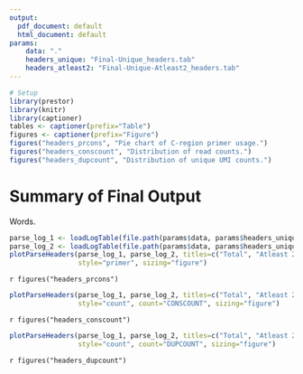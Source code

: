 ```yaml
---
output:
  pdf_document: default
  html_document: default
params:
    data: "."
    headers_unique: "Final-Unique_headers.tab"
    headers_atleast2: "Final-Unique-Atleast2_headers.tab"
---
```


```R
# Setup
library(prestor)
library(knitr)
library(captioner)
tables <- captioner(prefix="Table")
figures <- captioner(prefix="Figure")
figures("headers_prcons", "Pie chart of C-region primer usage.")
figures("headers_conscount", "Distribution of read counts.")
figures("headers_dupcount", "Distribution of unique UMI counts.")
```

# Summary of Final Output

Words.

```r
parse_log_1 <- loadLogTable(file.path(params$data, params$headers_unique))
parse_log_2 <- loadLogTable(file.path(params$data, params$headers_unique))
plotParseHeaders(parse_log_1, parse_log_2, titles=c("Total", "Atleast 2 Reads"), 
                 style="primer", sizing="figure")
```

`r figures("headers_prcons")`

```r
plotParseHeaders(parse_log_1, parse_log_2, titles=c("Total", "Atleast 2 Reads"), 
                 style="count", count="CONSCOUNT", sizing="figure") 
```

`r figures("headers_conscount")`

```r
plotParseHeaders(parse_log_1, parse_log_2, titles=c("Total", "Atleast 2 Reads"), 
                 style="count", count="DUPCOUNT", sizing="figure") 
```

`r figures("headers_dupcount")`
